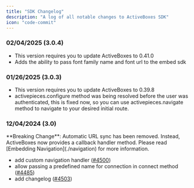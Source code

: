 ```yaml
---
title: "SDK Changelog"
description: "A log of all notable changes to ActiveBoxes SDK"
icon: "code-commit"
---
```



### 02/04/2025 (3.0.4)

- This version requires you to update ActiveBoxes to 0.41.0
- Adds the ability to pass font family name and font url to the embed sdk

### 01/26/2025 (3.0.3)

- This version requires you to update ActiveBoxes to 0.39.8
- activepieces.configure method was being resolved before the user was authenticated, this is fixed now, so you can use activepieces.navigate method to navigate to your desired initial route.


### 12/04/2024 (3.0)

<Warning>
**Breaking Change**: Automatic URL sync has been removed. Instead, ActiveBoxes now provides a callback handler method. Please read [Embedding Navigation](./navigation) for more information.
</Warning>

- add custom navigation handler ([#4500](https://github.com/activeboxes/activeboxes/pull/4500))
- allow passing a predefined name for connection in connect method ([#4485](https://github.com/activeboxes/activeboxes/pull/4485))
- add changelog ([#4503](https://github.com/activeboxes/activeboxes/pull/4503))
